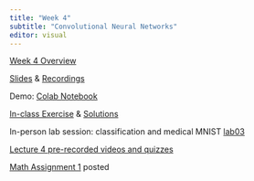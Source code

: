 ```yaml
---
title: "Week 4"
subtitle: "Convolutional Neural Networks"
editor: visual
---
```


[Week 4 Overview](https://q.utoronto.ca/courses/366713/pages/week-4-overview?module_item_id=5872113)

[Slides](/lecs/w04/lec04.html) & [Recordings](https://q.utoronto.ca/courses/366713)

Demo: [Colab Notebook](https://colab.research.google.com/drive/1AL2ocL6muULg4P2hzHBOLTPL6RGbQaB5?usp=sharing)

[In-class Exercise](/ex/w04/exercises04.html "Exercise"){aria-label="Exercise 4"} & [Solutions](/ex/w04/exercises04_solution.html "Exercise Solutions"){aria-label="Exercise 4 Solutions"}

In-person lab session: classification and medical MNIST [lab03](https://colab.research.google.com/github/UofTCSC413/2024F-website/blob/main/labs/lab03.ipynb "Lab instructions"){aria-label="Lab 3 instructions"}

[Lecture 4 pre-recorded videos and quizzes](https://q.utoronto.ca/courses/366713/quizzes/405061)

[Math Assignment 1](https://q.utoronto.ca/courses/366713/files/folder/A1) posted

<br><br>